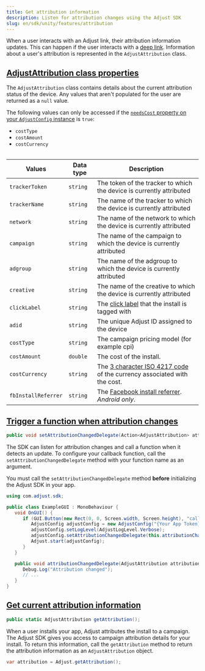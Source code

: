 ```yaml
---
title: Get attribution information
description: Listen for attribution changes using the Adjust SDK
slug: en/sdk/unity/features/attribution
---
```


When a user interacts with an Adjust link, their attribution information updates. This can happen if the user interacts with a [deep link](https://help.adjust.com/en/article/deep-links). Information about a user's attribution is represented in the `AdjustAttribution` class.

## [AdjustAttribution class properties](adjustattribution-class-properties)

The `AdjustAttribution` class contains details about the current attribution status of the device. Any values that aren't populated for the user are returned as a `null` value.

<Callout type="note">

The following values can only be accessed if the [`needsCost` property on your `AdjustConfig` instance](/en/sdk/android/configuration#enable-cost-data-sending) is `true`:

-  `costType`
-  `costAmount`
-  `costCurrency`

</Callout>

<Table>

| Values              | Data type | Description                                                                                                      |
| ------------------- | --------- | ---------------------------------------------------------------------------------------------------------------- |
| `trackerToken`      | `string`  | The token of the tracker to which the device is currently attributed                                             |
| `trackerName`       | `string`  | The name of the tracker to which the device is currently attributed                                              |
| `network`           | `string`  | The name of the network to which the device is currently attributed                                              |
| `campaign`          | `string`  | The name of the campaign to which the device is currently attributed                                             |
| `adgroup`           | `string`  | The name of the adgroup to which the device is currently attributed                                              |
| `creative`          | `string`  | The name of the creative to which the device is currently attributed                                             |
| `clickLabel`        | `string`  | The [click label](https://help.adjust.com/en/article/user-rewards) that the install is tagged with               |
| `adid`              | `string`  | The unique Adjust ID assigned to the device                                                                      |
| `costType`          | `string`  | The campaign pricing model (for example cpi)                                                                     |
| `costAmount`        | `double`  | The cost of the install.                                                                                         |
| `costCurrency`      | `string`  | The [3 character ISO 4217 code](https://www.iban.com/currency-codes) of the currency associated with the cost.   |
| `fbInstallReferrer` | `string`  | The [Facebook install referrer](https://developers.facebook.com/docs/app-ads/install-referrer/). _Android only_. |

</Table>

## [Trigger a function when attribution changes](trigger-a-function-when-attribution-changes)

```cs title="Method signature"
public void setAttributionChangedDelegate(Action<AdjustAttribution> attributionChangedDelegate, string sceneName = "Adjust");
```

The SDK can listen for attribution changes and call a function when it detects an update. To configure your callback function, call the `setAttributionChangedDelegate` method with your function name as an argument.

<Callout type="important">

You must call the `setAttributionChangedDelegate` method **before** initializing the Adjust SDK in your app.

</Callout>

```cs {8, 13-16}
using com.adjust.sdk;

public class ExampleGUI : MonoBehaviour {
   void OnGUI() {
      if (GUI.Button(new Rect(0, 0, Screen.width, Screen.height), "callback")) {
         AdjustConfig adjustConfig = new AdjustConfig("{Your App Token}", AdjustEnvironmentSandbox);
         adjustConfig.setLogLevel(AdjustLogLevel.Verbose);
         adjustConfig.setAttributionChangedDelegate(this.attributionChangedDelegate);
         Adjust.start(adjustConfig);
      }
   }

   public void attributionChangedDelegate(AdjustAttribution attribution) {
      Debug.Log("Attribution changed");
      // ...
   }
}
```

## [Get current attribution information](get-current-attribution-information)

```cs title="Method signature"
public static AdjustAttribution getAttribution();
```

When a user installs your app, Adjust attributes the install to a campaign. The Adjust SDK gives you access to campaign attribution details for your install. To return this information, call the `getAttribution` method to return the attribution information as an `AdjustAttribution` object.

```cs
var attribution = Adjust.getAttribution();
```
